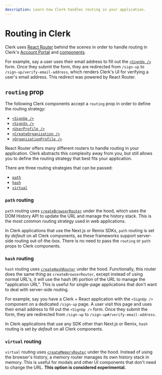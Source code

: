 ```yaml
---
description: Learn how Clerk handles routing in your application.
---
```


# Routing in Clerk

Clerk uses [React Router](https://reactrouter.com/en/main) behind the scenes in order to handle routing in Clerk's [Account Portal](/docs/account-portal/overview) and [components](/docs/components/overview).

For example, say a user uses their email address to fill out the [`<SignUp />`](/docs/components/authentication/sign-up) form. Once they submit the form, they are redirected from `/sign-up` to `/sign-up/verify-email-address`, which renders Clerk's UI for verifying a user's email address. This redirect was powered by React Router.

## `routing` prop

The following Clerk components accept a `routing` prop in order to define the routing strategy:

- [`<SignUp />`](/docs/components/authentication/sign-up)
- [`<SignIn />`](/docs/components/authentication/sign-in)
- [`<UserProfile />`](/docs/components/user/user-profile)
- [`<CreateOrganization />`](/docs/components/organization/create-organization)
- [`<OrganizationProfile />`](/docs/components/organization/organization-profile)

React Router offers many different routers to handle routing in your application. Clerk abstracts this complexity away from you, but still allows you to define the routing strategy that best fits your application.

There are three routing strategies that can be passed:

- [`path`](#path-routing)
- [`hash`](#hash-routing)
- [`virtual`](#virtual-routing)

### `path` routing

`path` routing uses [`createBrowserRouter`](https://reactrouter.com/en/main/routers/create-browser-router) under the hood, which uses the DOM History API to update the URL and manage the history stack. This is the most common routing strategy used in web applications.

In Clerk applications that use the Next.js or Remix SDKs, `path` routing is set *by default* on all Clerk components, as these frameworks support server-side routing out-of-the-box. There is no need to pass the `routing` or `path` props to Clerk components.

### `hash` routing

`hash` routing uses [`createHashRouter`](https://reactrouter.com/en/main/routers/create-hash-router) under the hood. Functionally, this router does the same thing as `createBrowserRouter`, except instead of using normal URL's, it will use the hash (#) portion of the URL to manage the "application URL". This is useful for single-page applications that don't want to deal with server-side routing.

For example, say you have a Clerk + React application with the `<SignUp />` component on a dedicated `/sign-up` page. A user visit this page and uses their email address to fill out the `<SignUp />` form. Once they submit the form, they are redirected from `/sign-up` to `/sign-up#/verify-email-address`.

In Clerk applications that use any SDK other than Next.js or Remix, `hash` routing is set *by default* on all Clerk components.

### `virtual` routing

`virtual` routing uses [`createMemoryRouter`](https://reactrouter.com/en/main/routers/create-memory-router) under the hood. Instead of using the browser's history, a memory router manages its own history stack in memory. This is useful for modals and other UI components that don't need to change the URL. **This option is considered experimental.**
